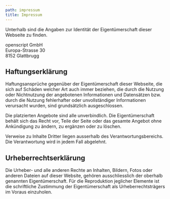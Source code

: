 ```yaml
---
path: impressum
title: Impressum
---
```


Unterhalb sind die Angaben zur Identität der Eigentümerschaft dieser Webseite zu finden.

openscript GmbH\
Europa-Strasse 30\
8152 Glattbrugg

## Haftungserklärung

Haftungsansprüche gegenüber der Eigentümerschaft dieser Webseite, die sich auf Schäden welcher Art auch immer beziehen, die durch die Nutzung oder Nichtnutzung der angebotenen Informationen und Datensätzen bzw. durch die Nutzung fehlerhafter oder unvollständiger Informationen verursacht wurden, sind grundsätzlich ausgeschlossen.

Die platzierten Angebote sind alle unverbindlich. Die Eigentümerschaft behält sich das Recht vor, Teile der Seite oder das gesamte Angebot ohne Ankündigung zu ändern, zu ergänzen oder zu löschen.

Verweise zu Inhalte Dritter liegen ausserhalb des Verantwortungsbereichs. Die Verantwortung wird in jedem Fall abgelehnt.

## Urheberrechtserklärung

Die Urheber- und alle anderen Rechte an Inhalten, Bildern, Fotos oder anderen Dateien auf dieser Website, gehören ausschliesslich der oberhalb genannten Eigentümerschaft. Für die Reproduktion jeglicher Elemente ist die schriftliche Zustimmung der Eigentümerschaft als Urheberrechtsträgers im Voraus einzuholen.
